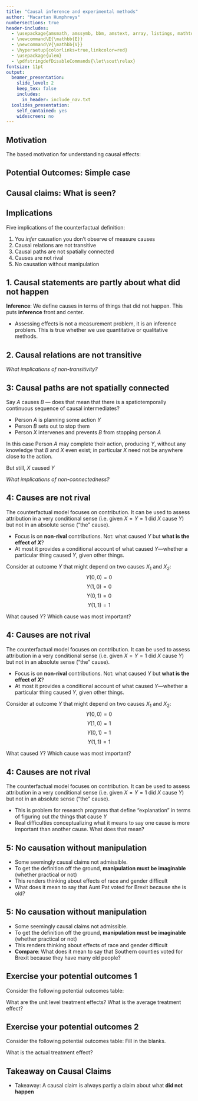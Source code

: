 ```yaml
---
title: "Causal inference and experimental methods"
author: "Macartan Humphreys"
numbersections: true
header-includes:
  - \usepackage{amsmath, amssymb, bbm, amstext, array, listings, mathtools, multicolumn, caption, color, graphics, ulem, caption, changepage, atbegshi, soul, xcolor}
  - \newcommand\E{\mathbb{E}}
  - \newcommand\V{\mathbb{V}}
  - \hypersetup{colorlinks=true,linkcolor=red}
  - \usepackage{ulem}
  - \pdfstringdefDisableCommands{\let\sout\relax}
fontsize: 11pt  
output:
  beamer_presentation:
    slide_level: 2
    keep_tex: false
    includes:
      in_header: include_nav.txt
  ioslides_presentation:
    self_contained: yes
    widescreen: no
---
```




## Motivation 

The \textit{intervention} based motivation for understanding causal effects:
\begin{itemize}
	\item  We want to know if a particular  intervention (like aid) caused a particular outcome (like reduced corruption). 
	\item  We need to know:
\begin{enumerate}
	\item What happened?
	\item What would the outcome have been if there were no intervention?
\end{enumerate}

	\item  The problem
\begin{enumerate}
	\item \dots this is hard
	\item \dots this is impossible
\end{enumerate}

The problem in 2 is that you need to know what would have happened if things were different. You need information on a \textbf{counterfactual}
\end{itemize}


## Potential Outcomes: Simple case

\begin{itemize}
	\item For each unit we assume that there are two \textbf{post-treatment} outcomes: $Y_i(1)$ and $Y_i(0)$. 
\begin{itemize}
	\item $Y(0)$ is the outcome that \textbf{would} obtain \textit{if} the unit did not receive the treatment
	\item $Y(1)$ is the outcome that \textbf{would} obtain \textit{if} the unit received the treatment
\end{itemize}
	\item  The \textbf{causal effect }of Treatment (relative to Control) is:
	$$ \tau_i = Y_i(1) - Y_i(0)$$
	\item Note: 
	
\begin{itemize}
	\item the causal effect is defined at the \textit{individual level}. 
	\item there is no ``data generating process'' or functional form 
	\item the causal effect is defined relative to something else  (did Germany cause the second world war?)
\end{itemize}
\end{itemize}


## Causal claims: What is  seen?

\begin{itemize}
	\item We have talked about what's potential, now what {do} we \textit{observe}? 
	\item Say $X_i$ indicates whether the unit $i$ is assigned to treatment $(X_i=1)$ or not $(X_i=0)$. Then what we observe is:
	$$ Y_i = X_iY_i(1) + (1-X_i)Y_i(0) $$

\item Say $X$ is a random variable, then this is a sort of data generating process. BUT the key things to note is	
\begin{itemize}
	\item 	$Y_i$ is random but the randomness comes from $X_i$ --- the potential outcomes, $Y_i(1)$, $Y_i(0)$ are fixed 

\end{itemize}
\end{itemize}

<!-- Looks nothing like regression -->

## Implications

Five implications of the counterfactual definition:


1. You *infer* causation you don't observe of measure causes
2. Causal relations are not transitive
3. Causal paths are not spatially connected 
4. Causes are not rival 
5. No causation without manipulation














## 1. Causal statements are partly about what did not happen

**Inference**: We define causes in terms of things that did not happen. This puts **inference** front and center.

* Assessing effects is not a measurement problem, it is an inference problem. This is true whether we use quantitative or qualitative methods. 

<!-- ## 1. Causal statements are partly about what did not happen -->

<!-- Compare this to a **structural approach**. In a structural approach we assume a data generating process in which outcome $Y$ is a function of $X$.  -->
<!-- $$y = f_Y(x, u_Y), u_Y\sim p_Y$$ -->

<!-- Compared to: -->
<!-- 	$$ Y_i = Z_iY_i(1) + (1-Z_i)Y_i(0) $$ -->

<!-- * Here knowing the effect of $X$ on $Y$ means knowing the functional form $f_Y$ and knowing background conditions, $u_Y$. -->
<!-- * It does not require forming beliefs about what did not happen (the counterfactual claims are now buried inside $f_Y$) -->

<!-- ## Compare with structural approach -->

<!-- **Illustration**:  Say that cellphones turn on if and only if they are **intact** and have a **charged battery**.  -->

<!-- *Question*: Does providing a charged battery cause cellphones to turn on? -->

<!-- * In the **potential outcomes** framework this requires making guesses from the data about how cellphones work with and without batteries. It is not a measure problem, but an *inference* problem. -->
<!-- * For the **structural approach** this figuring out whether cellphones are intact. It is *measurement* problem (conditional on the model). -->


## 2. Causal relations are not transitive


\begin{itemize}
		\item If for a given unit $A$ causes $B$ and $B$ causes $C$, does that mean that $A$ causes $C$? 
		
		\color{red}\small A boulder is flying down a mountain. You duck. This saves your life.  
			
			So the boulder caused the ducking and the ducking caused you to survive. So: \textit{did the boulder cause you to survive?} 
		\color{black}

\end{itemize}

*What implications of non-transitivity?*


## 3: Causal paths are not spatially connected 



Say $A$ causes $B$ --- does that mean that there is a spatiotemporally continuous sequence of causal intermediates? 
		

* Person $A$ is planning some action $Y$
* Person $B$ sets out to stop them
* Person $X$ intervenes and prevents $B$ from stopping person $A$
		
In this case Person $A$ may complete their action, producing $Y$, without any knowledge that $B$ and $X$ even exist; in particular $X$ need not be anywhere close to the action. 

But still, $X$ caused $Y$ 

*What implications of non-connectedness?*



## 4: Causes are not rival 

The counterfactual model focuses on contribution. It can be used to assess  attribution in a very conditional sense (i.e. given $X=Y=1$ did $X$ cause $Y$) but not in an absolute sense ("the" cause). 

* Focus is on  **non-rival** contributions. Not: what caused $Y$ but **what is the effect of $X$**? 
* At most it provides a conditional account of what caused $Y$---whether a particular thing caused $Y$, given other things.

Consider at outcome $Y$ that might depend on two causes $X_1$ and $X_2$:
$$Y(0,0) = 0$$
$$Y(1,0) = 0$$
$$Y(0,1) = 0$$
$$Y(1,1) = 1$$

What caused $Y$? Which cause was most important?


## 4: Causes are not rival 

The counterfactual model focuses on contribution. It can be used to assess  attribution in a very conditional sense (i.e. given $X=Y=1$ did $X$ cause $Y$) but not in an absolute sense ("the" cause). 

* Focus is on  **non-rival** contributions. Not: what caused $Y$ but **what is the effect of $X$**? 
* At most it provides a conditional account of what caused $Y$---whether a particular thing caused $Y$, given other things.

Consider at outcome $Y$ that might depend on two causes $X_1$ and $X_2$:
$$Y(0,0) = 0$$
$$Y(1,0) = 1$$
$$Y(0,1) = 1$$
$$Y(1,1) = 1$$

What caused $Y$? Which cause was most important?


## 4: Causes are not rival 

The counterfactual model focuses on contribution. It can be used to assess  attribution in a very conditional sense (i.e. given $X=Y=1$ did $X$ cause $Y$) but not in an absolute sense ("the" cause). 

* This is problem for research programs that define "explanation" in terms of figuring out *the* things that cause $Y$
* Real difficulties conceptualizing what it means to say one cause is more important than another cause. What does that mean?

<!-- ## 4: Causes are not rival  -->

<!-- The counterfactual model focuses on contribution, not attribution, except in a very conditional sense.  -->


<!-- * *Erdogan's increasing authoritarianism was the most important reason for the attempted coup* -->
<!--     * More important than Turkey's history of coups? -->
<!--     * What does that mean? -->


<!-- ## The difference between an *actual* cause a *counterfactual* cause -->

<!-- * Susie and Billy throw rocks at a bottle -->
<!-- * Both are great aims and, if they were the only ones throwing, would certainly hit the bottl.e -->
<!-- * Susie is a faster throw however and her rock hits the bottle first. -->
<!-- * Billy's throw is a little slower and flys past the now broken bottle. -->

<!-- **Question**: Which stone broke the bottle? -->


<!-- ## The difference between an *actual* cause and a *counterfactual* cause -->

<!-- * Susie and Billy throw rocks at a bottle -->
<!-- * Both are great aims and, if they were the only ones throwing, would certainly hit the bottl.e -->
<!-- * Susie is a faster throw however and her rock hits the bottle first. -->
<!-- * Billy's throw is a little slower and flys past the now broken bottle. -->

<!-- **Question**: From a counterfactual perspective *neither* broke the bottle since the bottle would have broken in the absence of any single throw. Yet it seems obvious that Susie's throw actually broke the bottle. (To think about: what does "actually" caused actually mean?)  -->



## 5: No causation without manipulation

* Some seemingly causal claims not admissible. 
* To get the definition off the ground, **manipulation must be imaginable** (whether practical or not)
* This renders thinking about effects of race and gender difficult
* What does it mean to say that Aunt Pat voted for Brexit because she is old?


## 5: No causation without manipulation

* Some seemingly causal claims not admissible. 
* To get the definition off the ground, **manipulation must be imaginable** (whether practical or not)
* This renders thinking about effects of race and gender difficult
* **Compare**: What does it mean to say that Southern counties voted for Brexit because they have many old people?


<!-- ## Causal claims: Causal claims are everywhere -->

<!-- Which of these statements involve causal claims: -->

<!-- * Jack exploited Jill -->
<!-- * It's Jill's fault that bucket fell -->
<!-- * Jack is the most obstructionist member of Congress -->
<!-- * Melania Trump stole from Michelle Obama's speech -->

<!-- So: -->

<!-- * Policymakers and activists need causal claims -->



## Exercise your potential outcomes 1

Consider the following potential outcomes table:

\begin{table} \centering
\begin{tabular}{c|c|c|c}
Unit	&Y(0)	&Y(1)	&$\tau_i$ \\ \hline
1	& 4	& 3	\\
2	& 2	& 3	\\
3	& 1	& 3	\\
4	& 1	& 3	\\
5	& 2	& 3	
\end{tabular} 
\end{table}

\color{red}\textbf{Questions for us:} What are the unit level treatment effects? What is the average treatment effect?	


## Exercise your potential outcomes 2
Consider the following potential outcomes table:
\begin{table} \centering

	\begin{tabular}{c|c|c}
		In treatment?	&Y(0)	&Y(1)  \\ \hline
		Yes	&	& 2	\\
		No	& 3	&	\\
		No	& 1	&	\\
		Yes	&	& 3	\\
		Yes	&	& 3	\\
		No	& 2	&	
	\end{tabular} 
\end{table}

\color{red}\textbf{Questions for us: } Fill in the blanks.
\begin{itemize}
	\item Assuming a constant treatment effect of $+1$ 
	\item Assuming a constant treatment effect of $-1$ 
	\item Assuming an \textit{average} treatment effect of $0$
\end{itemize}
\color{red} What is the actual treatment effect?


## Takeaway on Causal Claims

* \color{red}Takeaway\color{black}: A causal claim is always partly a claim about what **did not happen**

